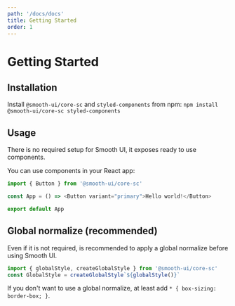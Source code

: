 ```yaml
---
path: '/docs/docs'
title: Getting Started
order: 1
---
```


# Getting Started

## Installation

Install `@smooth-ui/core-sc` and `styled-components` from npm:
`npm install @smooth-ui/core-sc styled-components`

## Usage

There is no required setup for Smooth UI, it exposes ready to use components.

You can use components in your React app:

```js
import { Button } from '@smooth-ui/core-sc'

const App = () => <Button variant="primary">Hello world!</Button>

export default App
```

## Global normalize (recommended)

Even if it is not required, is recommended to apply a global normalize before using Smooth UI.

```js
import { globalStyle, createGlobalStyle } from '@smooth-ui/core-sc'
const GlobalStyle = createGlobalStyle`${globalStyle()}`
```

If you don't want to use a global normalize, at least add `* { box-sizing: border-box; }`.
